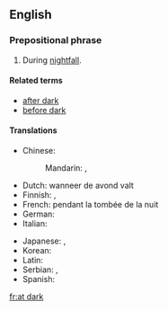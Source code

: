 ==English==

===Prepositional phrase===
{{en-PP|[[at]] [[dark]]}}

# During [[nightfall]].

====Related terms====
* [[after dark]]
* [[before dark]]

====Translations====
{{trans-top|during nightfall}}
* Chinese:
*: Mandarin: {{t-check|cmn|在黃昏}}, {{t-check|cmn|在黄昏|tr=zaihuang hun}}
* Dutch: wanneer de avond valt
* Finnish: {{t|fi|illansuussa}}, {{t|fi|iltahämärissä}}
* French: pendant la tombée de la nuit
* German: {{t|de|am Dunkelwerden}}
* Italian: {{t|it|durante il tramonto}}
{{trans-mid}}
* Japanese: {{t+|ja|日暮れ|tr=ひぐれ, higure}}, {{t|ja|暮れに|tr=ゆうくれに, yūgure ni}}
* Korean: {{t|ko|해거름에|tr=haegeoreume}}
* Latin: {{t|la|sub noctem}}
* Serbian: {{t+|sh|mračnost}}, {{t+|sh|mrak}}
* Spanish: {{t|es|durante el anochecer}}
{{trans-bottom}}

[[fr:at dark]]